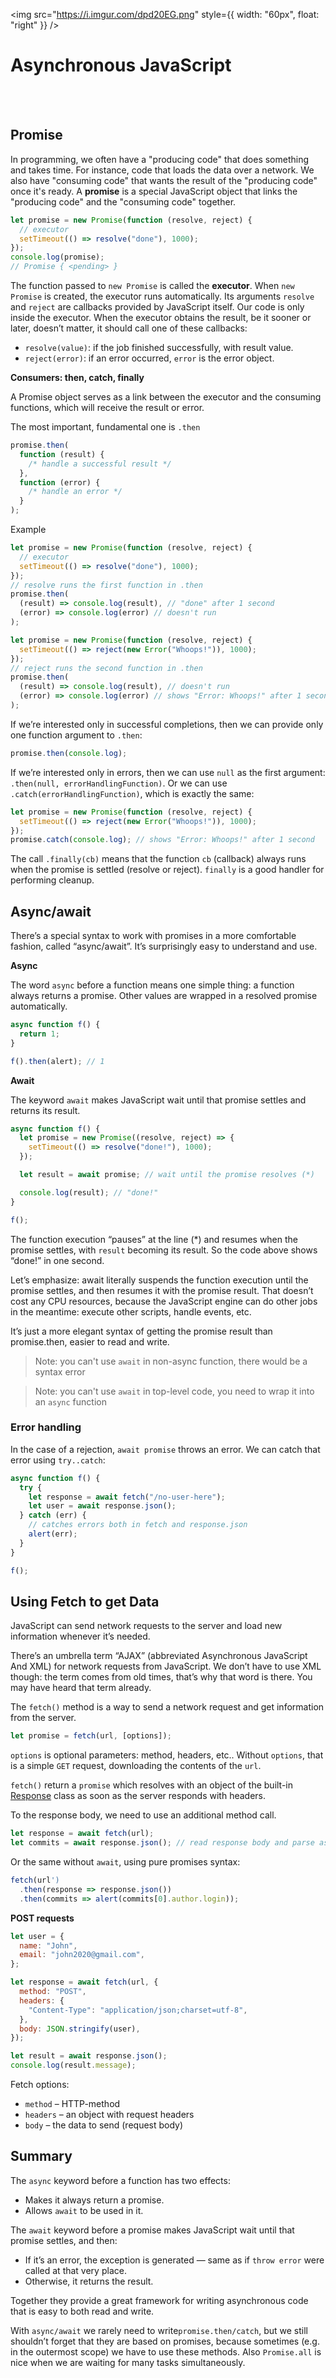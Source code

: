 <img
  src="https://i.imgur.com/dpd20EG.png"
  style={{ width: "60px", float: "right" }}
/>

# Asynchronous JavaScript

<br />
<br />

## Promise

In programming, we often have a "producing code" that does something and takes time. For instance, code that loads the data over a network. We also have "consuming code" that wants the result of the "producing code" once it's ready. A **promise** is a special JavaScript object that links the "producing code" and the "consuming code" together.

```javascript
let promise = new Promise(function (resolve, reject) {
  // executor
  setTimeout(() => resolve("done"), 1000);
});
console.log(promise);
// Promise { <pending> }
```

The function passed to `new Promise` is called the **executor**. When `new Promise` is created, the executor runs automatically. Its arguments `resolve` and `reject` are callbacks provided by JavaScript itself. Our code is only inside the executor. When the executor obtains the result, be it sooner or later, doesn’t matter, it should call one of these callbacks:

- `resolve(value)`: if the job finished successfully, with result value.
- `reject(error)`: if an error occurred, `error` is the error object.

**Consumers: then, catch, finally**

A Promise object serves as a link between the executor and the consuming functions, which will receive the result or error.

The most important, fundamental one is `.then`

```javascript
promise.then(
  function (result) {
    /* handle a successful result */
  },
  function (error) {
    /* handle an error */
  }
);
```

Example

```javascript
let promise = new Promise(function (resolve, reject) {
  // executor
  setTimeout(() => resolve("done"), 1000);
});
// resolve runs the first function in .then
promise.then(
  (result) => console.log(result), // "done" after 1 second
  (error) => console.log(error) // doesn't run
);
```

```javascript
let promise = new Promise(function (resolve, reject) {
  setTimeout(() => reject(new Error("Whoops!")), 1000);
});
// reject runs the second function in .then
promise.then(
  (result) => console.log(result), // doesn't run
  (error) => console.log(error) // shows "Error: Whoops!" after 1 second
);
```

If we’re interested only in successful completions, then we can provide only one function argument to `.then`:

```javascript
promise.then(console.log);
```

If we’re interested only in errors, then we can use `null` as the first argument: `.then(null, errorHandlingFunction)`. Or we can use `.catch(errorHandlingFunction)`, which is exactly the same:

```javascript
let promise = new Promise(function (resolve, reject) {
  setTimeout(() => reject(new Error("Whoops!")), 1000);
});
promise.catch(console.log); // shows "Error: Whoops!" after 1 second
```

The call `.finally(cb)` means that the function `cb` (callback) always runs when the promise is settled (resolve or reject). `finally` is a good handler for performing cleanup.

## Async/await

There’s a special syntax to work with promises in a more comfortable fashion, called “async/await”. It’s surprisingly easy to understand and use.

**Async**

The word `async` before a function means one simple thing: a function always returns a promise. Other values are wrapped in a resolved promise automatically.

```javascript
async function f() {
  return 1;
}

f().then(alert); // 1
```

**Await**

The keyword `await` makes JavaScript wait until that promise settles and returns its result.

```javascript
async function f() {
  let promise = new Promise((resolve, reject) => {
    setTimeout(() => resolve("done!"), 1000);
  });

  let result = await promise; // wait until the promise resolves (*)

  console.log(result); // "done!"
}

f();
```

The function execution “pauses” at the line (\*) and resumes when the promise settles, with `result` becoming its result. So the code above shows “done!” in one second.

Let’s emphasize: await literally suspends the function execution until the promise settles, and then resumes it with the promise result. That doesn’t cost any CPU resources, because the JavaScript engine can do other jobs in the meantime: execute other scripts, handle events, etc.

It’s just a more elegant syntax of getting the promise result than promise.then, easier to read and write.

> Note: you can't use `await` in non-async function, there would be a syntax error

> Note: you can't use `await` in top-level code, you need to wrap it into an `async` function

### Error handling

In the case of a rejection, `await promise` throws an error. We can catch that error using `try..catch`:

```javascript
async function f() {
  try {
    let response = await fetch("/no-user-here");
    let user = await response.json();
  } catch (err) {
    // catches errors both in fetch and response.json
    alert(err);
  }
}

f();
```

## Using Fetch to get Data

JavaScript can send network requests to the server and load new information whenever it’s needed.

There’s an umbrella term “AJAX” (abbreviated Asynchronous JavaScript And XML) for network requests from JavaScript. We don’t have to use XML though: the term comes from old times, that’s why that word is there. You may have heard that term already.

The `fetch()` method is a way to send a network request and get information from the server.

```javascript
let promise = fetch(url, [options]);
```

`options` is optional parameters: method, headers, etc.. Without `options`, that is a simple `GET` request, downloading the contents of the `url`.

`fetch()` return a `promise` which resolves with an object of the built-in <a href="https://fetch.spec.whatwg.org/#response-class" target="_blank">Response</a> class as soon as the server responds with headers.

To the response body, we need to use an additional method call.

```javascript
let response = await fetch(url);
let commits = await response.json(); // read response body and parse as JSON
```

Or the same without `await`, using pure promises syntax:

```javascript
fetch(url')
  .then(response => response.json())
  .then(commits => alert(commits[0].author.login));
```

**POST requests**

```javascript
let user = {
  name: "John",
  email: "john2020@gmail.com",
};

let response = await fetch(url, {
  method: "POST",
  headers: {
    "Content-Type": "application/json;charset=utf-8",
  },
  body: JSON.stringify(user),
});

let result = await response.json();
console.log(result.message);
```

Fetch options:

- `method` – HTTP-method
- `headers` – an object with request headers
- `body` – the data to send (request body)

## Summary

The `async` keyword before a function has two effects:

- Makes it always return a promise.
- Allows `await` to be used in it.

The `await` keyword before a promise makes JavaScript wait until that promise settles, and then:

- If it’s an error, the exception is generated — same as if `throw error` were called at that very place.
- Otherwise, it returns the result.

Together they provide a great framework for writing asynchronous code that is easy to both read and write.

With `async/await` we rarely need to write`promise.then/catch`, but we still shouldn’t forget that they are based on promises, because sometimes (e.g. in the outermost scope) we have to use these methods. Also `Promise.all` is nice when we are waiting for many tasks simultaneously.

<br />
<br />
<br />
